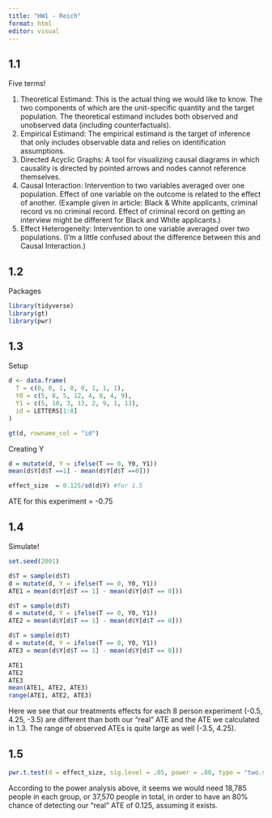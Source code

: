 ```yaml
---
title: "HW1 - Reich"
format: html
editor: visual
---
```


## 1.1

Five terms!

1.  Theoretical Estimand: This is the actual thing we would like to know. The two components of which are the unit-specific quantity and the target population. The theoretical estimand includes both observed and unobserved data (including counterfactuals).
2.  Empirical Estimand: The empirical estimand is the target of inference that only includes observable data and relies on identification assumptions.
3.  Directed Acyclic Graphs: A tool for visualizing causal diagrams in which causality is directed by pointed arrows and nodes cannot reference themselves.
4.  Causal Interaction: Intervention to two variables averaged over one population. Effect of one variable on the outcome is related to the effect of another. (Example given in article: Black & White applicants, criminal record vs no criminal record. Effect of criminal record on getting an interview might be different for Black and White applicants.)
5.  Effect Heterogeneity: Intervention to one variable averaged over two populations. (I'm a little confused about the difference between this and Causal Interaction.)

## 1.2

Packages

```r
library(tidyverse)
library(gt)
library(pwr)
```

## 1.3

Setup

```r
d <- data.frame(
  T = c(0, 0, 1, 0, 0, 1, 1, 1),
  Y0 = c(5, 8, 5, 12, 4, 8, 4, 9),
  Y1 = c(5, 10, 3, 13, 2, 9, 1, 13), 
  id = LETTERS[1:8]
)

gt(d, rowname_col = "id")
```

Creating Y

```r
d = mutate(d, Y = ifelse(T == 0, Y0, Y1))
mean(d$Y[d$T ==1] - mean(d$Y[d$T ==0]))

effect_size  = 0.125/sd(d$Y) #for 1.5
```

ATE for this experiment = -0.75

## 1.4

Simulate!

```r
set.seed(2001)

d$T = sample(d$T)
d = mutate(d, Y = ifelse(T == 0, Y0, Y1))
ATE1 = mean(d$Y[d$T == 1] - mean(d$Y[d$T == 0]))

d$T = sample(d$T)
d = mutate(d, Y = ifelse(T == 0, Y0, Y1))
ATE2 = mean(d$Y[d$T == 1] - mean(d$Y[d$T == 0]))

d$T = sample(d$T)
d = mutate(d, Y = ifelse(T == 0, Y0, Y1))
ATE3 = mean(d$Y[d$T == 1] - mean(d$Y[d$T == 0]))

ATE1
ATE2
ATE3
mean(ATE1, ATE2, ATE3)
range(ATE1, ATE2, ATE3)
```

Here we see that our treatments effects for each 8 person experiment (-0.5, 4.25, -3.5) are different than both our "real" ATE and the ATE we calculated in 1.3. The range of observed ATEs is quite large as well (-3.5, 4.25).

## 1.5

```r
pwr.t.test(d = effect_size, sig.level = .05, power = .80, type = "two.sample")
```

According to the power analysis above, it seems we would need 18,785 people in each group, or 37,570 people in total, in order to have an 80% chance of detecting our "real" ATE of 0.125, assuming it exists.
